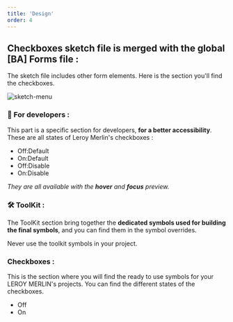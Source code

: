 ```yaml
---
title: 'Design'
order: 4
---
```


## Checkboxes sketch file is merged with the global [BA] Forms file :

The sketch file includes other form elements. Here is the section you'll find the checkboxes.

![sketch-menu](checkboxes--sketch-menu.png)

### **👾 For developers :**

This part is a specific section for developers, **for a better accessibility**. These are all states of Leroy Merlin's checkboxes :

- Off:Default
- On:Default
- Off:Disable
- On:Disable

_They are all available with the **hover** and **focus** preview._

### **🛠 ToolKit :**

The ToolKit section bring together the **dedicated symbols used for building the final symbols**, and you can find them in the symbol overrides.
<br />

<Hint type="dont">
  <HintItem dont>
  Never use the toolkit symbols in your project.
  </HintItem>
</Hint>

### **Checkboxes :**

This is the section where you will find the ready to use symbols for your LEROY MERLIN's projects. You can find the different states of the checkboxes.

- Off
- On